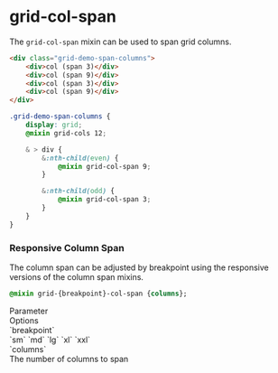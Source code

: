 
<Meta title="Synergy Design System/Developer Docs/Mixins/Grid/grid-col-span"/>

# grid-col-span

The `grid-col-span` mixin can be used to span grid columns.

<Story of={GridStories.SpanColumns}/>

```html
<div class="grid-demo-span-columns">
    <div>col (span 3)</div>
    <div>col (span 9)</div>
    <div>col (span 3)</div>
    <div>col (span 9)</div>
</div>
```

```css
.grid-demo-span-columns {
    display: grid;
    @mixin grid-cols 12;

    & > div {
        &:nth-child(even) {
            @mixin grid-col-span 9;
        }

        &:nth-child(odd) {
            @mixin grid-col-span 3;
        }
    }
}
```

### Responsive Column Span

The column span can be adjusted by breakpoint using the responsive versions of the column span mixins.

```css
@mixin grid-{breakpoint}-col-span {columns};
```

<div className="table margin-bottom">
    <div>
        <div>Parameter</div>
        <div>Options</div>
    </div>
    <div>
        <div>`breakpoint`</div>
        <div>`sm` `md` `lg` `xl` `xxl`</div>
    </div>
    <div>
        <div>`columns`</div>
        <div>The number of columns to span</div>
    </div>
</div>